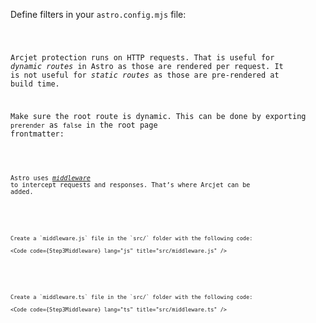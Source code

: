 
Define filters in your `astro.config.mjs` file:

<Code code={Step3Config} lang="js" title="astro.config.mjs" />

Arcjet protection runs on HTTP requests.
That is useful for _dynamic routes_ in Astro as those are rendered per request.
It is not useful for _static routes_ as those are pre-rendered at build time.

Make sure the root route is dynamic.
This can be done by exporting `prerender` as `false` in the root page
frontmatter:

<Code code={Step3Index} lang="astro" title="src/pages/index.astro" />

Astro uses _[middleware][astro-middleware]_ to intercept requests and responses.
That’s where Arcjet can be added.

<SelectableContent client:load frameworkSwitcher syncKey="language">
  <Fragment slotIdx="1" slot="JavaScript">

    Create a `middleware.js` file in the `src/` folder with the following code:

    <Code code={Step3Middleware} lang="js" title="src/middleware.js" />

  </Fragment>
  <Fragment slotIdx="2" slot="TypeScript">

    Create a `middleware.ts` file in the `src/` folder with the following code:

    <Code code={Step3Middleware} lang="ts" title="src/middleware.ts" />

  </Fragment>
</SelectableContent>

[astro-middleware]: https://docs.astro.build/en/guides/middleware/

